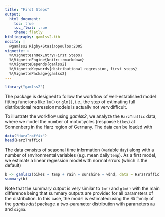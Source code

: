 ```yaml
---
title: "First Steps"
output:
  html_document:
    toc: true
    toc_float: true
    theme: flatly
bibliography: gamlss2.bib
nocite: |
  @gamlss2:Rigby+Stasinopoulos:2005
vignette: >
  %\VignetteIndexEntry{First Steps}
  %\VignetteEngine{knitr::rmarkdown}
  %\VignetteDepends{gamlss2}
  %\VignetteKeywords{distributional regression, first steps}
  %\VignettePackage{gamlss2}
---
```


```r
library("gamlss2")
```

The package is designed to follow the workflow of well-established model fitting functions
like `lm()` or `glm()`, i.e., the step of estimating full distributional regression models
is actually not very difficult.

To illustrate the workflow using _gamlss2_, we analyze the `HarzTraffic` data, where we model
the number of motorcycles (response `bikes`) at Sonnenberg in the Harz region of Germany.
The data can be loaded with
```r
data("HarzTraffic")
head(HarzTraffic)
```
The data consists of seasonal time information (variable `day`) along with a number of
environmental variables (e.g. mean daily `temp`). As a first model, we estimate a linear regression
model with normal errors (which is the default)
```r
b <- gamlss2(bikes ~ temp + rain + sunshine + wind, data = HarzTraffic)
summary(b)
```
Note that the summary output is very similar to `lm()` and `glm()` with the main difference
being that summary outputs are provided for all parameters of the distribution. In this case,
the model is estimated using the `NO` family of the _gamlss.dist_ package, a two-parameter
distribution with parameters `mu` and `sigma`.

